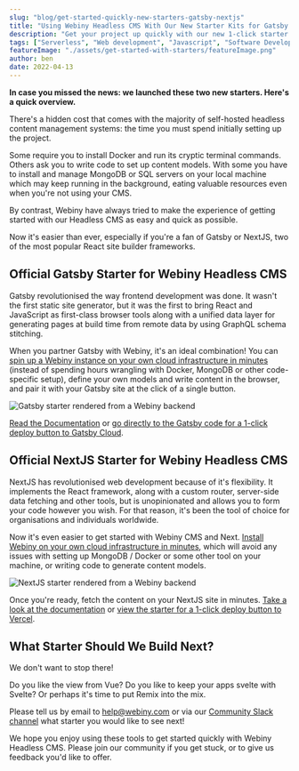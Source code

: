 ```yaml
---
slug: "blog/get-started-quickly-new-starters-gatsby-nextjs"
title: "Using Webiny Headless CMS With Our New Starter Kits for Gatsby and NextJS"
description: "Get your project up quickly with our new 1-click starter kits."
tags: ["Serverless", "Web development", "Javascript", "Software Development", "GraphQL"]
featureImage: "./assets/get-started-with-starters/featureImage.png"
author: ben
date: 2022-04-13
---
```

**In case you missed the news: we launched these two new starters. Here's a quick overview.**

There's a hidden cost that comes with the majority of self-hosted headless content management systems: the time you must spend initially setting up the project. 

Some require you to install Docker and run its cryptic terminal commands. Others ask you to write code to set up content models. With some you have to install and manage MongoDB or SQL servers on your local machine which may keep running in the background, eating valuable resources even when you're not using your CMS.

By contrast, Webiny have always tried to make the experience of getting started with our Headless CMS as easy and quick as possible. 

Now it's easier than ever, especially if you're a fan of Gatsby or NextJS, two of the most popular React site builder frameworks.

## Official Gatsby Starter for Webiny Headless CMS

Gatsby revolutionised the way frontend development was done. It wasn't the first static site generator, but it was the first to bring React and JavaScript as first-class browser tools along with a unified data layer for generating pages at build time from remote data by using GraphQL schema stitching.

When you partner Gatsby with Webiny, it's an ideal combination! You can [spin up a Webiny instance on your own cloud infrastructure in minutes](https://www.webiny.com/docs/get-started/install-webiny) (instead of spending hours wrangling with Docker, MongoDB or other code-specific setup), define your own models and write content in the browser, and pair it with your Gatsby site at the click of a single button.

![Gatsby starter rendered from a Webiny backend](./assets/get-started-with-starters/gatsby.png)

[Read the Documentation](https://www.webiny.com/docs/headless-cms/integrations/gatsby) or [go directly to the Gatsby code for a 1-click deploy button to Gatsby Cloud](https://github.com/webiny/gatsby-starter-webiny).

## Official NextJS Starter for Webiny Headless CMS

NextJS has revolutionised web development because of it's flexibility. It implements the React framework, along with a custom router, server-side data fetching and other tools, but is unopinionated and allows you to form your code however you wish. For that reason, it's been the tool of choice for organisations and individuals worldwide.

Now it's even easier to get started with Webiny CMS and Next. [Install Webiny on your own cloud infrastructure in minutes](https://www.webiny.com/docs/get-started/install-webiny), which will avoid any issues with setting up MongoDB / Docker or some other tool on your machine, or writing code to generate content models.

![NextJS starter rendered from a Webiny backend](./assets/get-started-with-starters/next.png)

Once you're ready, fetch the content on your NextJS site in minutes. [Take a look at the documentation](https://www.webiny.com/docs/headless-cms/integrations/nextjs) or [view the starter for a 1-click deploy button to Vercel](https://github.com/webiny/nextjs-starter-webiny).


## What Starter Should We Build Next?

We don't want to stop there! 

Do you like the view from Vue? Do you like to keep your apps svelte with Svelte? Or perhaps it's time to put Remix into the mix.

Please tell us by email to [help@webiny.com](mailto:help@webiny.com) or via our [Community Slack channel](https://webiny-community.slack.com/) what starter you would like to see next!

We hope you enjoy using these tools to get started quickly with Webiny Headless CMS. Please join our community if you get stuck, or to give us feedback you'd like to offer.
